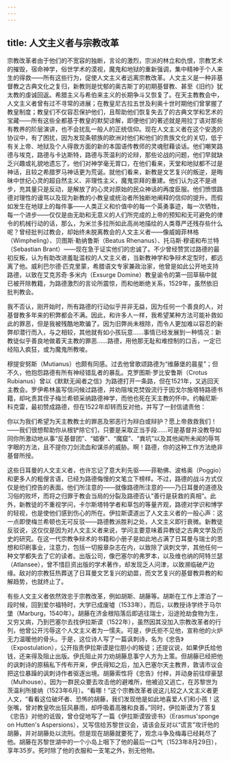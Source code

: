 ```yaml
---
---
---
```

title: 人文主义者与宗教改革
---




宗教改革者由于他们的不宽容的独断，言论的激烈，宗派的林立和仇恨，宗教艺术的摧毁，宿命神学，俗世学术的漠视，魔鬼和地狱的重新强调，集中精神于个人来生的得救——所有这些行为，促使人文主义者远离宗教改革。人文主义是一种非基督教之古典文化之复归，新教则是忧郁的奥古斯丁的初期基督教、甚至《旧约》犹太教的虔诚回返。希腊主义与希伯来主义的长期争斗又恢复了。在天主教教会中，人文主义者曾有过不寻常的进展；在教皇尼古拉五世及利奥十世时期他们曾掌握了教皇制度；教皇们不仅容忍保护他们，且帮助他们恢复失去了的古典文学和艺术的宝藏——所有这些全都基于教皇的默契谅解，即便他们的著述就是用拉丁语对那些有教养的阶层演讲，也不会扰乱一般人的正统信仰。现在人文主义者在这个安逸的协议中，有了困扰，因为发现条顿族的欧洲对他们和他们的贵族文化的关切，低于有关上帝、地狱及个人得救方面的新的本国语传教师的灵魂慰藉谈话。他们嘲笑路德与埃克，路德与卡达斯特，路德与茨温利的论辩，那些论战的问题，他们早就缺乏兴趣或礼貌地遗忘了。他们对神学毫无胃口，在他们看来，天堂和地狱都不过是神话，且较之希腊罗马神话更为荒诞。就他们看来，新教是文艺复兴的叛逆，是晦昧中世纪心灵的超自然主义、非理性主义，魔鬼崇拜的重建。他们认为这不是进步，充其量只是反动，是解放了的心灵对原始的民众神话的再度臣服。他们愤恨路德对理性的谩骂以及现为新教的小教皇或统治者所独断地阐释的信仰的提升。而假如发生在地球上的每件事——人类正义和价值中的每一个英勇事迹，每一次牺牲，每一个进步——仅仅是由无助和无意义的人们所完成的上帝的预知和无可避免的律令的机械行动的话，那么，为米兰多拉所如此高尚地描绘的人类尊严还残存些什么呢？曾经批判过教会，却始终未脱离教会的人文主义者——像威姆菲林格（Wimpheling）、贝图斯·勒纳鲁斯（Beatus Rhenanus）、托马斯·穆诺和布兰特（Sebastian Brant）——现在急于证实他们的忠诚了。不少曾经赞赏过路德的最初反叛，认为有助改进羞耻滥权的人文主义者，当新教神学和争辩术定型时，都远离了他。威利巴尔德·匹克里蒙，希腊语文专家兼政治家，他曾是如此公开地支持路德，以致在艾克苏奇·多米内（Exsurge Domine）教皇谕令的第一回草稿中就已被开除教籍，为路德激烈的言论所震惊，而和他断绝关系，1529年，虽然依旧批判教会。

我不否认，刚开始时，所有路德的行动似乎并非无益，因为任何一个善良的人，对基督教多年来的积弊都会不满。因此，和许多人一样，我希望某种方法可能补救如此的罪恶，但是我被残酷地欺骗了。因为旧弊尚未根除，而令人更加难以容忍的新弊却潜行而入，与之相较，其他就有如小孩玩意……事情已经发展到一种情况：新教徒似乎善良地做着天主教的罪恶……路德，用他那无耻和难控制的口舌，一定已经陷入疯狂，或为魔鬼所教唆。



穆提安努斯（Mutianus）也颇有同感。过去他曾歌颂路德为“维藤堡的晨星”；但不久，他抱怨路德有所有神经错乱者的暴乱。克罗图斯·罗比安鲁斯（Crotus Rubianus）曾以《默默无闻者之信》为路德打开一条路，但在1521年，又逃回天主教会。罗伊希林虽写信问候过路德，并劝阻埃克焚毁流行于因戈尔施塔特路德书籍，却叱责其侄子梅兰希顿采纳路德神学，而他也死在天主教的怀中。约翰尼斯·科克雷，最初赞成路德，但在1522年却转而反对他，并写了一封信谴责他：

你以为我们希望为天主教教士的罪恶及邪恶行为辩白或辩护？愿上帝救救我们！——我们很想帮助你从根铲除它们，只要是采取正当手段……可是基督并没教导如同你所激动地从事“反基督团”、“娼寮”、“魔窟”、“粪坑”以及其他闻所未闻的辱骂字眼的方法，且不提你刀剑流血和谋杀的威胁。啊！路德，你的这种工作方法绝非基督所授。



这些日耳曼的人文主义者，也许忘记了意大利先驱——菲勒佛、波格奥（Poggio）和更多人的粗俚言语，已经为路德侮慢的文笔立下榜样。不过，路德的战斗方式仅仅是他们控告的表面。他们所注意的——就像路德所注意的——乃日耳曼的道德及习俗的败坏，而将之归罪于教会当局的分裂及路德否认“善行是获救的真相”。此外，新教徒的不重视学问，卡尔斯塔特学者和草包的等量齐观，路德对学识和博学的轻视，也是使他们感到伤心的所在。伊拉斯谟道出了人文主义者的一般心声：这一点即使梅兰希顿也无可反驳——路德教派胜利之处，人文主义即行衰微。新教徒反驳说，这仅仅是因为对人文主义者来说，学问主要意味着异教徒之古典文学及历史的研究。在这一代宗教争辩术的书籍和小册子是如此地占满了日耳曼与瑞士的思想和印刷事业，注意力，包括一切报章杂志在内，以致除了讽刺文学，其他任何一种文学都失去了它的读者。出版公司，像巴塞尔的弗罗本，以及维也纳的阿特兰瑟（Atlansee），曾不惜巨资出版的学术著作，却发现乏人问津，以致濒临破产边缘。敌对的宗教狂热葬送了日耳曼文艺复兴的幼苗，而文艺复兴的基督教异教的和解趋势，也就终止了。

有些人文主义者依然效忠于宗教改革，例如胡斯、胡藤等。胡斯在工作上漂泊了一段时候，回到爱尔福特时，大学已成废墟（1533年），而后，以教授诗学终于马尔堡（Marburg，1540年）。胡藤在济金根陷落后即逃往瑞士，沿途抢劫食物为生，又穷又病，乃到巴塞尔去找伊拉斯谟（1522年），虽然因其没加入宗教改革者的行列，他曾公开污辱这个人文主义者为一懦夫。可是，伊氏拒不见他，宣称他的火炉无力温暖他的骨头。于是，这位诗人写了一篇讽刺诗，名为《忠告》（Expostulation），公开指责伊拉斯谟是位胆小的叛徒；还提议说，如果伊氏给他钱，还来得及阻止出版。伊氏阻止并力劝胡藤息事宁人方为上策。但胡藤已经把他的讽刺诗的原稿私下传布开来，伊氏得知之后，加入巴塞尔天主教界，敦请市议会把这位暴躁的讽刺诗作者驱逐出境。胡藤索性将《忠告》付梓，并动身前往缪豪瑟（Mulhouse）。因为一群民众要去攻击他的避难所，他被迫又逃亡，在苏黎世为茨温利所接纳（1523年6月）。“看哪！”这个宗教改革者说这儿较之人文主义者更人文，“看看这位破坏者、恐怖的胡藤，我们发现他是如此地喜爱人们和小孩！这张嘴，曾对教皇吹出狂风暴雨，却呼吸着高雅和良善。”同时，伊拉斯谟为了答复《忠告》对他的诋毁，曾仓促地写了一篇《伊拉斯谟毁谤书》（Erasmus'sponge on Hutten's Aspersions），又写信给苏黎世议会，请该会反对以“谎言”攻讦他的胡藤，并对胡藤处以流刑。但是现在胡藤就要死了，观念斗争及梅毒已经耗尽了他。胡藤在苏黎世湖中的一个小岛上咽下了他的最后一口气（1523年8月29日），享年35岁。死时除了他的衣服和一支笔之外，别无他物。